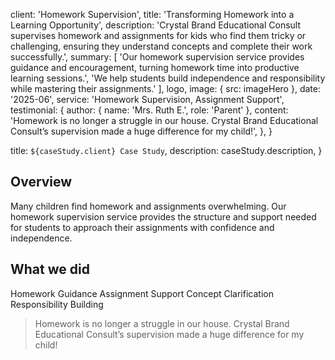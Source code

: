 
  client: 'Homework Supervision',
  title: 'Transforming Homework into a Learning Opportunity',
  description:
    'Crystal Brand Educational Consult supervises homework and assignments for kids who find them tricky or challenging, ensuring they understand concepts and complete their work successfully.',
  summary: [
    'Our homework supervision service provides guidance and encouragement, turning homework time into productive learning sessions.',
    'We help students build independence and responsibility while mastering their assignments.'
  ],
  logo,
  image: { src: imageHero },
  date: '2025-06',
  service: 'Homework Supervision, Assignment Support',
  testimonial: {
    author: { name: 'Mrs. Ruth E.', role: 'Parent' },
    content:
      'Homework is no longer a struggle in our house. Crystal Brand Educational Consult’s supervision made a huge difference for my child!',
  },
}

  title: `${caseStudy.client} Case Study`,
  description: caseStudy.description,
}

## Overview

Many children find homework and assignments overwhelming. Our homework supervision service provides the structure and support needed for students to approach their assignments with confidence and independence.

## What we did

<TagList>
  <TagListItem>Homework Guidance</TagListItem>
  <TagListItem>Assignment Support</TagListItem>
  <TagListItem>Concept Clarification</TagListItem>
  <TagListItem>Responsibility Building</TagListItem>
</TagList>

<Blockquote
  author={{ name: 'Mrs. Ruth E.', role: 'Parent' }}
  image={{ src: imageStudent }}
>
  Homework is no longer a struggle in our house. Crystal Brand Educational Consult’s supervision made a huge difference for my child!
</Blockquote>

<StatList>
  <StatListItem value="100%" label="Homework completion" />
  <StatListItem value="3x" label="Improved understanding" />
  <StatListItem value="90%" label="Student independence" />
  <StatListItem value="Top 15%" label="Class engagement" />
</StatList>